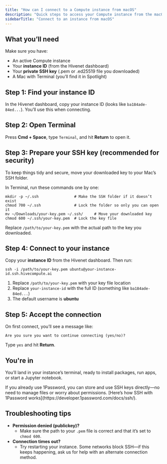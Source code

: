 ```yaml
---
title: "How can I connect to a Compute instance from macOS"
description: "Quick steps to access your Compute instance from the macOS Terminal"
sidebarTitle: "Connect to an instance from macOS"
---
```


## What you’ll need

Make sure you have:

- An active Compute instance
- Your **instance ID** (from the Hivenet dashboard)
- Your **private SSH key** (.pem or .ed25519 file you downloaded)
- A Mac with Terminal (you’ll find it in Spotlight)

##  Step 1: Find your instance ID

In the Hivenet dashboard, copy your instance ID (looks like `ba184ade-84ed...`). You’ll use this when connecting.

##  Step 2: Open Terminal

Press **Cmd + Space**, type `Terminal`, and hit **Return** to open it.

##  Step 3: Prepare your SSH key (recommended for security)

To keep things tidy and secure, move your downloaded key to your Mac’s SSH folder. 

 In Terminal, run these commands one by one:

```
mkdir -p ~/.ssh                # Make the SSH folder if it doesn’t exist
chmod 700 ~/.ssh               # Lock the folder so only you can open it
mv ~/Downloads/your-key.pem ~/.ssh/     # Move your downloaded key
chmod 600 ~/.ssh/your-key.pem  # Lock the key file
```

 Replace `/path/to/your-key.pem` with the actual path to the key you downloaded.

## Step 4: Connect to your instance

Copy your **instance ID** from the Hivenet dashboard. Then run:

```
ssh -i /path/to/your-key.pem ubuntu@your-instance-id.ssh.hivecompute.ai
```

1. Replace `/path/to/your-key.pem` with your key file location
2. Replace `your-instance-id` with the full ID (something like `ba184ade-84ed...`)
3. The default username is **ubuntu**

## Step 5: Accept the connection

On first connect, you’ll see a message like:

```
Are you sure you want to continue connecting (yes/no)?
```

Type `yes` and hit **Return**.

##  You're in

You’ll land in your instance’s terminal, ready to install packages, run apps, or start a Jupyter notebook.

<Tip>
  If you already use 1Password, you can store and use SSH keys directly—no need to manage files or worry about permissions. [Here’s how SSH with 1Password works](https://developer.1password.com/docs/ssh/).
</Tip>

## Troubleshooting tips

- **Permission denied (publickey)?**
  - Make sure the path to your `.pem` file is correct and that it’s set to `chmod 600`.
- **Connection times out?**
  - Try restarting your instance. Some networks block SSH—if this keeps happening, ask us for help with an alternate connection method.